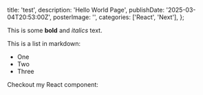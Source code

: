   title: 'test',
  description: 'Hello World Page',
  publishDate: '2025-03-04T20:53:00Z',
  posterImage: '',
  categories: ['React', 'Next'],
};

This is some **bold** and _italics_ text.

This is a list in markdown:

- One
- Two
- Three

Checkout my React component:
